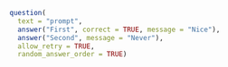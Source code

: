 ```r
question(
  text = "prompt",
  answer("First", correct = TRUE, message = "Nice"),
  answer("Second", message = "Never"),
  allow_retry = TRUE,
  random_answer_order = TRUE)
```



